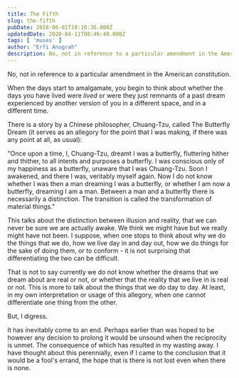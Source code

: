 ```yaml
---
title: The Fifth
slug: the-fifth
pubDate: 2018-06-01T10:10:36.000Z
updatedDate: 2020-04-11T08:46:40.000Z
tags: [ 'muses' ]
author: "Erfi Anugrah"
description: No, not in reference to a particular amendment in the American constitution.
---
```


No, not in reference to a particular amendment in the American constitution.

When the days start to amalgamate, you begin to think about whether the days you have lived were *lived* or were they just remnants of a past dream experienced by another version of you in a different space, and in a different time.

There is a story by a Chinese philosopher, Chuang-Tzu, called The Butterfly Dream (it serves as an allegory for the point that I was making, if there was any point at all, as usual):

"Once upon a time, I, Chuang-Tzu, dreamt I was a butterfly, fluttering hither and thither, to all intents and purposes a butterfly. I was conscious only of my happiness as a butterfly, unaware that I was Chuang-Tzu. Soon I awakened, and there I was, veritably myself again. Now I do not know whether I was then a man dreaming I was a butterfly, or whether I am now a butterfly, dreaming I am a man. Between a man and a butterfly there is necessarily a distinction. The transition is called the transformation of material things."

This talks about the distinction between illusion and reality, that we can never be sure we are actually awake. We think we might have but we really might have not been. I suppose, when one stops to think about why we do the things that we do, how we live day in and day out, how we do things for the sake of doing them, or to conform - it is not surprising that differentiating the two can be difficult.

That is not to say currently we do not know whether the dreams that we dream about are real or not, or whether that the reality that we live in is real or not. This is more to talk about the things that we do day to day. At least, in my own interpretation or usage of this allegory, when one cannot differentiate one thing from the other.

But, I digress.

It has inevitably come to an end. Perhaps earlier than was hoped to be however any decision to prolong it would be unsound when the reciprocity is unmet. The consequence of which has resulted in my wasting away. I have thought about this perennially, even if I came to the conclusion that it would be a fool's errand, the hope that is there is not lost even when there is none.

